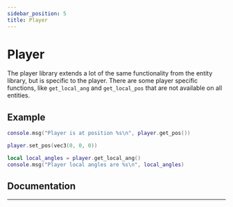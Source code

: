 ```yaml
---
sidebar_position: 5
title: Player
---
```



# Player

The player library extends a lot of the same functionality from the entity library, but is specific to the player.
There are some player specific functions, like `get_local_ang` and `get_local_pos` that are not available on all
entities.

## Example

```lua title="portal/lua/scripts/player_example.lua"
console.msg("Player is at position %s\n", player.get_pos())

player.set_pos(vec3(0, 0, 0))

local local_angles = player.get_local_ang()
console.msg("Player local angles are %s\n", local_angles)
```

## Documentation

---

<Documentation />